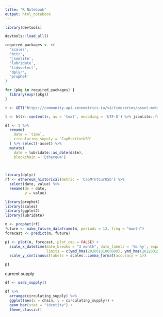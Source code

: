 ```yaml
---
title: "R Notebook"
output: html_notebook
---
```


```r
library(devtools)

devtools::load_all()

required_packages <- c(
  'scales',
  'httr',
  'jsonlite',
  'lubridate',
  'tidyselect',
  'dplyr',
  'prophet'
)

for (pkg in required_packages) {
  library(expr(pkg))
}

```


```r
r <- GET("https://community-api.coinmetrics.io/v4/timeseries/asset-metrics?assets=usdc&metrics=CapMrktCurUSD&page_size=10000")

t <- httr::content(r, as = 'text', encoding = 'UTF-8') %>% jsonlite::fromJSON() %>% .$data

df <- t %>%
  rename(
    date = `time`,
    circulating_supply = `CapMrktCurUSD`
  ) %>% select(-asset) %>%
  mutate(
    date = lubridate::as_date(date),
    blockchain = 'Ethereum')
  
  
```


```r
library(dplyr)
rf <- ethereum_historical(metric = 'CapMrktCurUSD') %>%
  select(date, value) %>%
  rename(ds = date,
         y = value)
```

```r
library(prophet)
library(scales)
library(ggplot2)
library(lubridate)

m <- prophet(rf)
future <- make_future_dataframe(m, periods = 12, freq = "month")
forecast <- predict(m, future)

p1 <- plot(m, forecast, plot_cap = FALSE) +
  scale_x_datetime(date_breaks = "3 month", date_labels = '%b %y', expand = c(0,0), 
                   limits = c(ymd_hms(20200101000000), ymd_hms(20220315000000))) +
  scale_y_continuous(labels = scales::comma_format(accuracy = 1))

```

```r
p1
```

current supply 
```r
df <- usdc_supply() 
```

```r
df %>% 
  arrange(circulating_supply) %>%
  ggplot(aes(x = chain, y = circulating_supply)) +
  geom_bar(stat = "identity") + 
  theme_classic()
```

